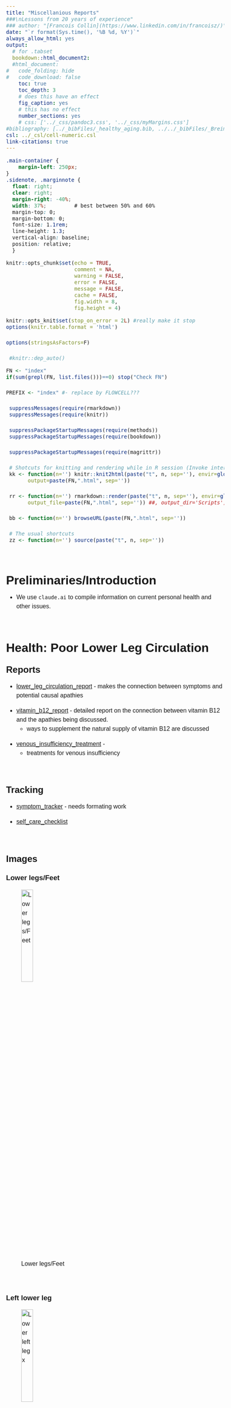 ```yaml
---
title: "Miscellanious Reports"
###\nLessons from 20 years of experience"
### author: "[Francois Collin](https://www.linkedin.com/in/francoisz/)"
date: "`r format(Sys.time(), '%B %d, %Y')`"
always_allow_html: yes
output:
  # for .tabset
  bookdown::html_document2:
  #html_document:
#   code_folding: hide
#   code_download: false
    toc: true
    toc_depth: 3
    # does this have an effect
    fig_caption: yes
    # this has no effect
    number_sections: yes
    # css: ['../_css/pandoc3.css', '../_css/myMargins.css']
#bibliography: [../_bibFiles/_healthy_aging.bib, ../../_bibFiles/_Breiman.bib, ../../_bibFiles/_Freedman.bib, ../../_bibFiles/_Yu.bib, ../../_bibFiles/_RUV.bib, ../../_bibFiles/_RMA.bib, ../../_bibFiles/_scRNAseq_norm.bib]
csl: ../_csl/cell-numeric.csl
link-citations: true
---
```


```css

.main-container {
    margin-left: 250px;
}
.sidenote, .marginnote { 
  float: right;
  clear: right;
  margin-right: -40%;
  width: 37%;         # best between 50% and 60%
  margin-top: 0;
  margin-bottom: 0;
  font-size: 1.1rem;
  line-height: 1.3;
  vertical-align: baseline;
  position: relative;
  }
```


<style>
@import url('https://fonts.googleapis.com/css?family=Raleway');
@import url('https://fonts.googleapis.com/css?family=Oxygen');
@import url('https://fonts.googleapis.com/css?family=Raleway:bold');
@import url('https://fonts.googleapis.com/css?family=Oxygen:bold');

.main-container {
  max-width: 1400px !important;
}

body{
  font-family: 'Oxygen', sans-serif;
  font-size: 16px;
  line-height: 24px;
}

h1,h2,h3,h4 {
  font-family: 'Raleway', sans-serif;
}

.container { width: 1400px; }

caption {
  font-size: 20px;
  caption-side: top;
  text-indent: 30px;
  background-color: lightgrey;
  color: black;
  margin-top: 5px;
}

g-table-intro h4 {
  text-indent: 0px;
}
</style>

```r
knitr::opts_chunk$set(echo = TRUE,
                      comment = NA,
                      warning = FALSE,
                      error = FALSE,
                      message = FALSE,
                      cache = FALSE,
                      fig.width = 8,
                      fig.height = 4)
```

```r

knitr::opts_knit$set(stop_on_error = 2L) #really make it stop
options(knitr.table.format = 'html')

options(stringsAsFactors=F)

 #knitr::dep_auto()

```
<!-- ######################################################################## -->


```r


FN <- "index"
if(sum(grepl(FN, list.files()))==0) stop("Check FN")

PREFIX <- "index" #- replace by FLOWCELL???

 suppressMessages(require(rmarkdown))
 suppressMessages(require(knitr))

 suppressPackageStartupMessages(require(methods))
 suppressPackageStartupMessages(require(bookdown))

 suppressPackageStartupMessages(require(magrittr))

 # Shotcuts for knitting and rendering while in R session (Invoke interactive R from R/Scripts folder)
 kk <- function(n='') knitr::knit2html(paste("t", n, sep=''), envir=globalenv(),
       output=paste(FN,".html", sep=''))

 rr <- function(n='') rmarkdown::render(paste("t", n, sep=''), envir=globalenv(),
       output_file=paste(FN,".html", sep='')) ##, output_dir='Scripts')

 bb <- function(n='') browseURL(paste(FN,".html", sep=''))

 # The usual shortcuts
 zz <- function(n='') source(paste("t", n, sep=''))


```
<!-- ######################################################################## -->

<br/>


<!--
* Breiman: [@Breiman:1984aa; @Breiman:2001aa]
* Freedman: [@Freedman:2008aa; @Freedman:2008ad; @Freedman:2008ac; @Freedman:2009ac]
-->


# Preliminaries/Introduction {-}

* We use `claude.ai` to compile information on current personal health
and other issues. 

<br/>

# Health: Poor Lower Leg Circulation {.tabset}

## Reports {-}

* [lower_leg_circulation_report](lower_leg_circulation/reports/lower_leg_circulation_report.html) -
makes the connection between symptoms and potential causal apathies


<p><p/>
* [vitamin_b12_report](lower_leg_circulation/reports/vitamin_b12_report.html)  -
detailed report on the connection between vitamin B12 and the apathies being
discussed.
   - ways to supplement the natural supply of vitamin B12 are discussed

<p><p/>
* [venous_insufficiency_treatment](lower_leg_circulation/reports/venous_insufficiency_treatment.html) -
   -  treatments for venous insufficiency

<br/>

## Tracking {-}

<p><p/>
* [symptom_tracker](lower_leg_circulation/tracking/symptom_tracker.html) -
needs formating work

* [self_care_checklist](lower_leg_circulation/tracking/self_care_checklist.html) 

<br/>

## Images {- .tabset}

<!--

 https://stackoverflow.com/questions/25166624/insert-picture-table-in-r-markdown

- BANG[unchanged image](foo.jpg)

- BANG[much-smaller image](foo.jpg){#id .class width=30 height=20px}

- BANG[half-size image](foo.jpg){#id .class width=50% height=50%}

The dimensions can be provided with no units (pixels assumed), 
or with "px, cm, mm, in, inch and %" 

ref: https://pandoc.org/MANUAL.html, search for link_attributes.

-->


### Lower legs/Feet {-}

![Lower legs/Feet](lower_leg_circulation/img/20250804_012915_feeet.jpg){width=25% height=25%}

<br/>

### Left lower leg {-}

![Lower left legx](lower_leg_circulation/img/20250804_012727_leftlLowerLeg.jpg){width=25% height=25%}

<br/>

### Left ankle {-}

![Left ankle](lower_leg_circulation/img/20250804_012829_leftAnkle.jpg){width=25% height=25%}


<br/>

### Sore spots {-}

![Sore spot](lower_leg_circulation/img/20250804_013142_soreSpots.jpg){width=25% height=25%}


<br/>


# Health:  male hernias {-}

## Reports {-}

* [hernia_report](hernias/reports/hernia_report_html.html) -
gives a summary of incidence and coincidence rates of make hernias


<br/>

# Home  Economics

##  Car Finances

* [tesla-complete-guide](car_financing/reports/tesla-guide-complete-markdown.html) -
detailed buying guide comparing aquisition options for teslas

* Divided into two parts:
   -  [Part 1: Financial and Purchase Considerations](car_financing/reports/tesla-guide-part1.html) 
   -  [Part 2: Model and Technical Comparisons](car_financing/reports/tesla-guide-part2-fixed.html) 
      - [Corrected AWD vs RWD Comparison + 2025 vs 2022](car_financing/reports/tesla-comparison-updated-html.html)


<br/>

## The cost of collision insurance



* The elements of an insurance claim are:
   - P the premium, integrated over billing peruis if 6 noths
   - C the cost of repair
   - r = c(r_1, r_2, ...) the risk

```r
  knitr::knit_exit()
```


